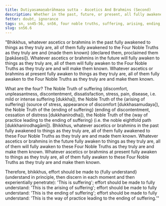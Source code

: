 ```yaml
---
title: Dutiyasamaṇabrāhmaṇa sutta - Ascetics And Brahmins (Second)
description: Whether in the past, future, or present, all fully awakened to things as they truly are do so by fully awakening to the Four Noble Truths and making them known.
fetter: doubt, ignorance
tags: sn, sn45-56, sn56, four noble truths, suffering, arising, ending, way of practice, path
slug: sn56.6
---
```


"Bhikkhus, whatever ascetics or brahmins in the past fully awakened to things as they truly are, all of them fully awakened to the Four Noble Truths as they truly are and \{made them known} (declared them, proclaimed them [pakāsesi]). Whatever ascetics or brahmins in the future will fully awaken to things as they truly are, all of them will fully awaken to the Four Noble Truths as they truly are and will make them known. Whatever ascetics or brahmins at present fully awaken to things as they truly are, all of them fully awaken to the Four Noble Truths as they truly are and make them known.

What are the four? The Noble Truth of suffering (discomfort, unpleasantness, discontentment, dissatisfaction, stress, pain, disease, i.e. mild or intense suffering [dukkha]), the Noble Truth of the \{arising of suffering} (source of stress, appearance of discomfort [dukkhasamudaya]), the Noble Truth of the \{ending of suffering} (ending of discontentment, cessation of distress [dukkhanirodha]), the Noble Truth of the \{way of practice leading to the ending of suffering} (i.e. the noble eightfold path [dukkhanirodhagāmī]). Bhikkhus, whatever ascetics or brahmins in the past fully awakened to things as they truly are, all of them fully awakened to these Four Noble Truths as they truly are and made them known. Whatever ascetics or brahmins in the future fully awaken to things as they truly are, all of them will fully awaken to these Four Noble Truths as they truly are and make them known. Whatever ascetics or brahmins at present fully awaken to things as they truly are, all of them fully awaken to these Four Noble Truths as they truly are and make them known.

Therefore, bhikkhus, effort should be made to \{fully understand} (understand in principle, then discern in each moment and then experientially penetrate): 'This is suffering';
effort should be made to fully understand: 'This is the arising of suffering';
effort should be made to fully understand: 'This is the ending of suffering';
effort should be made to fully understand: 'This is the way of practice leading to the ending of suffering.'"